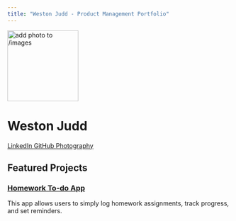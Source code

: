 ```yaml
---
title: "Weston Judd - Product Management Portfolio"
---
```


::: {.hero-banner .text-center}

<img src="images/profile.jpg" alt="add photo to /images" class="rounded-circle mb-3" width="160">

<h1>Weston Judd</h1>

<a href="https://www.linkedin.com/in/weston-judd" class="btn btn-outline-primary btn-sm" target="_blank">
  <i class="fab fa-linkedin"></i> LinkedIn
</a>
<a href="https://github.com/westoncjudd" class="btn btn-outline-primary btn-sm" target="_blank">
  <i class="fab fa-github"></i> GitHub
</a>
<a href="https://westonjudd.com" class="btn btn-outline-primary btn-sm" target="_blank">
  <i class="fas fa-camera"></i> Photography
</a>

:::

## Featured Projects

::: {.g-col-12 .g-col-md-6 .card}

### [Homework To-do App](projects/project-1.qmd)
This app allows users to simply log homework assignments, track progress, and set reminders. 

:::

